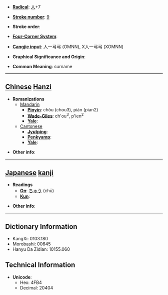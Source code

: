 * '''[[Wiktionary:Chinese radical index| Radical]]''': [[Wiktionary:Chinese radical index 人|人]]+7

* '''[[Wiktionary:Chinese total strokes index|Stroke number]]''': [[Wiktionary:Chinese total strokes index 9|9]]

* '''Stroke order''': 

* '''[[Wiktionary:Chinese four corner index|Four-Corner System]]''': 

* '''[[Wiktionary:Chinese Cangjie index|Cangjie input]]''': 人一弓弓 (OMNN), X人一弓弓 (XOMNN)

* '''Graphical Significance and Origin''': 

* '''Common Meaning''': surname

----

== [[Chinese]] [[Hanzi]] ==

* '''Romanizations'''
** [[Mandarin]]
*** '''[[Pinyin]]''': chǒu (chou3), pián (pian2)
*** '''[[Wade-Giles]]''': ch'ou<sup>3</sup>, p'ien<sup>2</sup>
*** '''[[Yale]]''': 
**[[Cantonese]]
***'''[[Jyutping]]''':
***'''[[Penkyamp]]''': 
***'''[[Yale]]''': 

* '''Other info''': 

----

== [[Japanese]] [[kanji]] ==

* '''Readings'''
** '''[[On]]''': [[ちゅう]] (chū)
** '''[[Kun]]''': 

* '''Other info''':  

----

== Dictionary Information ==

* KangXi: 0103.180
* Morobashi: 00645
* Hanyu Da Zidian: 10155.060

== Technical Information ==

* '''Unicode''':
** Hex: 4FB4
** Decimal: 20404